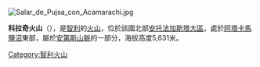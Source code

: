 [[Image:Salar_de_Pujsa_con_Acamarachi.jpg|right]]
{{Coord|23|14|11|S|67|38|42|W|display=title}}

'''科拉奇火山'''（{{lang-es|Volcán Colachi}}），是[[智利|智利]]的[[火山|火山]]，位於該國北部[[安托法加斯塔大區|安托法加斯塔大區]]，處於[[阿塔卡馬鹽沼|阿塔卡馬鹽沼]]東部，屬於[[安第斯山脈|安第斯山脈]]的一部分，海拔高度5,631米。

{{Chile-geo-stub}}
[[Category:智利火山|Category:智利火山]]
